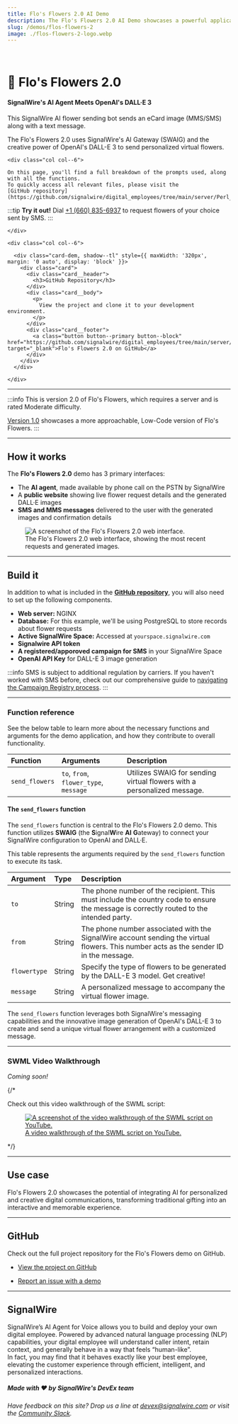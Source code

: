 ---
title: Flo's Flowers 2.0 AI Demo
description: The Flo's Flowers 2.0 AI Demo showcases a powerful application of SignalWire's AI agents, SMS/MMS, and OpenAI's DALL·E 3.
slug: /demos/flos-flowers-2
image: ./flos-flowers-2-logo.webp
---

<br/>

# 💐 Flo's Flowers 2.0

#### SignalWire's AI Agent Meets OpenAI's DALL·E 3

This SignalWire AI flower sending bot sends an eCard image (MMS/SMS) along with a text message.

The Flo's Flowers 2.0 uses SignalWire's AI Gateway (SWAIG) and the creative power of OpenAI's DALL-E 3 to send personalized virtual flowers.

<div class="row">
    
    <div class="col col--6">

    On this page, you'll find a full breakdown of the prompts used, along with all the functions. 
    To quickly access all relevant files, please visit the 
    [GitHub repository](https://github.com/signalwire/digital_employees/tree/main/server/Perl_Examples/FlosFlowers2).

:::tip **Try it out!** 
Dial <a href="tel:+16608356937">+1 (660) 835-6937</a> to request flowers of your choice sent by SMS.
:::

    </div>

    <div class="col col--6">

      <div class="card-dem, shadow--tl" style={{ maxWidth: '320px', margin: '0 auto', display: 'block' }}>
        <div class="card">
          <div class="card__header">
            <h3>GitHub Repository</h3>
          </div>
          <div class="card__body">
            <p>
              View the project and clone it to your development environment.
            </p>
          </div>
          <div class="card__footer">
            <a class="button button--primary button--block" href="https://github.com/signalwire/digital_employees/tree/main/server/Perl_Examples/FlosFlowers2" target="_blank">Flo's Flowers 2.0 on GitHub</a>
          </div>
        </div>
      </div>

    </div>

</div>

---

:::info
This is version 2.0 of Flo's Flowers, which requires a server and is rated <span class="badge badge--warning">Moderate</span> difficulty.

[Version 1.0](/page/tadhack-2024/serverless/virtual-flowers-demo) 
showcases a more approachable, <span class="badge badge--info">Low-Code</span> version of Flo's Flowers.
:::

---

## How it works

The **Flo's Flowers 2.0** demo has 3 primary interfaces:

 - The **AI agent**, made available by phone call on the PSTN by SignalWire
 - A **public website** showing live flower request details and the generated DALL·E images
 - **SMS and MMS messages** delivered to the user with the generated images and confirmation details

<figure>
    <img className="img-800" src={require("./flos-flowers-2-interface.webp").default} alt="A screenshot of the Flo's Flowers 2.0 web interface." />
    <figcaption>The Flo's Flowers 2.0 web interface, showing the most recent requests and generated images.</figcaption>
</figure>

---

## Build it

In addition to what is included in the 
[**GitHub repository**](https://github.com/signalwire/digital_employees/tree/main/server/Perl_Examples/FlosFlowers2), 
you will also need to set up the following components.

  - **Web server:** NGINX
  - **Database:** For this example, we'll be using PostgreSQL to store records about flower requests
  - **Active SignalWire Space:** Accessed at `yourspace.signalwire.com`
  - **Signalwire API token**
  - **A registered/apporoved campaign for SMS** in your SignalWire Space
  - **OpenAI API Key** for DALL-E 3 image generation

:::info
SMS is subject to additional regulation by carriers. If you haven't worked with SMS before, check out our comprehensive guide to [navigating the Campaign Registry process](https://developer.signalwire.com/guides/campaign-registry-all-you-need-to-know/).
:::

---

### Function reference

See the below table to learn more about the necessary functions and arguments for the demo application,
and how they contribute to overall functionality.

| Function       | Arguments                              | Description                                                             |
| :------------- | :------------------------------------- | :---------------------------------------------------------------------- |
| `send_flowers` | `to`, `from`, `flower_type`, `message` | Utilizes SWAIG for sending virtual flowers with a personalized message. |

#### The `send_flowers` function

The `send_flowers` function is central to the Flo's Flowers 2.0 demo.
This function utilizes **SWAIG** (the **S**ignal**W**ire **AI** **G**ateway) to connect your SignalWire configuration to OpenAI and DALL·E. 

This table represents the arguments required by the `send_flowers` function to execute its task.

| Argument     | Type   | Description                                                                                                                            |
| :----------- | :----- | :------------------------------------------------------------------------------------------------------------------------------------- |
| `to`         | String | The phone number of the recipient. This must include the country code to ensure the message is correctly routed to the intended party. |
| `from`       | String | The phone number associated with the SignalWire account sending the virtual flowers. This number acts as the sender ID in the message. |
| `flowertype` | String | Specify the type of flowers to be generated by the DALL-E 3 model. Get creative!                                                       |
| `message`    | String | A personalized message to accompany the virtual flower image.                                                                          |

The `send_flowers` function leverages both SignalWire's messaging capabilities and the innovative image generation of OpenAI's DALL-E 3 
to create and send a unique virtual flower arrangement with a customized message. 

---

### SWML Video Walkthrough

*Coming soon!*

{/*

Check out this video walkthrough of the SWML script:

<a href="https://www.youtube.com/watch?v=1xcjBo1dMic">
  <figure>
      <img className="img-800" src={require("./flos-flowers-swml-walkthrough-vid.webp").default} alt="A screenshot of the video walkthrough of the SWML script on YouTube." />
      <figcaption>A video walkthrough of the SWML script on YouTube.</figcaption>
  </figure>
</a>

*/}

---

## Use case

Flo's Flowers 2.0 showcases the potential of integrating AI for personalized and creative digital communications, transforming traditional gifting into an interactive and memorable experience.

---

## GitHub

Check out the full project repository for the Flo's Flowers demo on GitHub.

  - [View the project on GitHub](https://github.com/signalwire/digital_employees/tree/main/server/Perl_Examples/FlosFlowers2)

  - [Report an issue with a demo](https://github.com/signalwire/digital_employees/issues)

---

## SignalWire

SignalWire’s AI Agent for Voice allows you to build and deploy your own digital employee. 
Powered by advanced natural language processing (NLP) capabilities, 
your digital employee will understand caller intent, retain context, and generally behave in a way that feels “human-like”.  
In fact, you may find that it behaves exactly like your best employee, 
elevating the customer experience through efficient, intelligent, and personalized interactions.

##### Made with ❤️ by SignalWire's DevEx team

*Have feedback on this site? Drop us a line at devex@signalwire.com or visit the [Community Slack](https://signalwire-community.slack.com/).*
